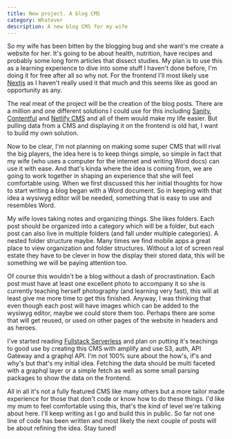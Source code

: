 ```yaml
---
title: New project. A blog CMS
category: Whatever
description: A new blog CMS for my wife
---
```


So my wife has been bitten by the blogging bug and she want's me create a website for her. It's going to be about health, nutrition, have recipes and probably some long form articles that dissect studies. My plan is to use this as a learning experience to dive into some stuff I haven't done before, I'm doing it for free after all so why not. For the frontend I'll most likely use [Nextjs](https://nextjs.org/) as I haven't really used it that much and this seems like as good an opportunity as any. 

The real meat of the project will be the creation of the blog posts. There are a million and one different solutions I could use for this including [Sanity](https://www.sanity.io/), [Contentful](https://www.contentful.com/) and [Netlify CMS](https://www.netlifycms.org/) and all of them would make my life easier. But pulling data from a CMS and displaying it on the frontend is old hat, I want to build my own solution. 

Now to be clear, I'm not planning on making some super CMS that will rival the big players, the idea here is to keep things simple, so simple in fact that my wife (who uses a computer for the internet and writing Word docs) can use it with ease. And that's kinda where the idea is coming from, we are going to work together in shaping an experience that she will feel comfortable using. When we first discussed this her initial thoughts for how to start writing a blog began with a Word document. So in keeping with that idea a wysiwyg editor will be needed, something that is easy to use and resembles Word. 

My wife loves taking notes and organizing things. She likes folders. Each post should be organized into a category which will be a folder, but each post can also live in multiple folders (and fall under multiple categories). A nested folder structure maybe. Many times we find mobile apps a great place to view organization and folder structures. Without a lot of screen real estate they have to be clever in how the display their stored data, this will be something we will be paying attention too.

Of course this wouldn't be a blog without a dash of procrastination. Each post must have at least one excellent photo to accompany it so she is currently teaching herself photography (and learning very fast), this will at least give me more time to get this finished. Anyway, I was thinking that even though each post will have images which can be added to the wysiwyg editor, maybe we could store them too. Perhaps there are some that will get reused, or used on other pages of the website in headers and as heroes. 

I've started reading [Fullstack Serverless](https://www.oreilly.com/library/view/full-stack-serverless/9781492059882/) and plan on putting it's teachings to good use by creating this CMS with amplify and use S3, auth, API Gateway and a graphql API. I'm not 100% sure about the how's, if's and why's but that's my initial idea. Fetching the data should be multi faceted with a graphql layer or a simple fetch as well as some small parsing packages to show the data on the frontend. 

All in all it's not a fully featured CMS like many others but a more tailor made experience for those that don't code or know how to do these things. I'd like my mum to feel comfortable using this, that's the kind of level we're talking about here. I'll keep writing as I go and build this in public. So far not one line of code has been written and most likely the next couple of posts will be about refining the idea. Stay tuned!